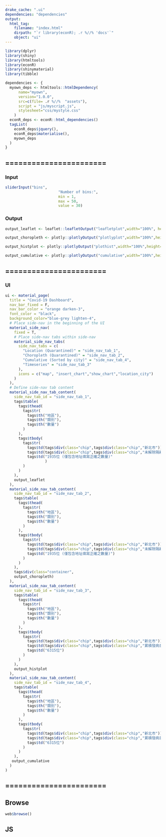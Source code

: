 ```yaml
---
drake_cache: ".ui"
dependencies: "dependencies"
output:
  html_tag:
    filename: "index.html"
    dirpath: "`r library(econR); .r %//% 'docs'`"
    object: "ui"
---
```



```r
library(dplyr)
library(shiny)
library(htmltools)
library(econR)
library(shinymaterial)
library(tibble)
```

```r
dependencies <- {
  myown_deps <- htmltools::htmlDependency(
      name="myown",
      version="1.0.0",
      src=c(file= .r %//%  "assets"),
      script = "js/myscript.js",
      stylesheet="css/mystyle.css"
    )
  econR_deps <- econR::html_dependencies()
  tagList(
    econR_deps$jquery(),
    econR_deps$materialise(),
    myown_deps
  )
}
```


## =======================

### Input

```r
sliderInput("bins",
                        "Number of bins:",
                        min = 1,
                        max = 50,
                        value = 30)
```

### Output

```r
output_leaflet <- leaflet::leafletOutput("leafletplot",width="100%", height="600px")
```

```r
output_choropleth <- plotly::plotlyOutput("plotlyplot",width="100%",height="600px")
```

```r
output_histplot <- plotly::plotlyOutput("plothist",width="100%",height="600px")
```

```r
output_cumulative <- plotly::plotlyOutput("cumulative",width="100%",height="600px")
```

## =======================

### UI

```r
ui <- material_page(
  title = "Covid-19 Dashboard",
  nav_bar_fixed = F,
  nav_bar_color = "orange darken-3",
  font_color = "black",
  background_color="blue-grey lighten-4",
  # Place side-nav in the beginning of the UI
  material_side_nav(
    fixed = T,
    # Place side-nav tabs within side-nav
    material_side_nav_tabs(
      side_nav_tabs = c(
        "Location (Quarantined)" = "side_nav_tab_1",
        "Choropleth (Quarantined)" = "side_nav_tab_2",
        "Cumulative (Sorted by city)" = "side_nav_tab_4",
        "Timeseries" = "side_nav_tab_3"
      ),
      icons = c("map", "insert_chart","show_chart","location_city")
    )
  ),
  # Define side-nav tab content
  material_side_nav_tab_content(
    side_nav_tab_id = "side_nav_tab_1",
    tags$table(
      tags$thead(
        tags$tr(
          tags$th("地區"),
          tags$th("類別"),
          tags$th("數量")
        )
      ),
      tags$tbody(
        tags$tr(
          tags$td(tags$div(class="chip",tags$div(class="chip","新北市"))),
          tags$td(tags$div(class="chip",tags$div(class="chip","未解除隔離患者"))),
          tags$td("1935位 (僅包含地址填寫正確之數量)"
                  )
        )
      )
    ),
    output_leaflet
  ),
  material_side_nav_tab_content(
    side_nav_tab_id = "side_nav_tab_2",
    tags$table(
      tags$thead(
        tags$tr(
          tags$th("地區"),
          tags$th("類別"),
          tags$th("數量")
        )
      ),
      tags$tbody(
        tags$tr(
          tags$td(tags$div(class="chip",tags$div(class="chip","新北市"))),
          tags$td(tags$div(class="chip",tags$div(class="chip","未解除隔離患者"))),
          tags$td("1935位 (僅包含地址填寫正確之數量)")
        )
      )
    ),
    tags$div(class="container",
    output_choropleth)
  ),
  material_side_nav_tab_content(
    side_nav_tab_id = "side_nav_tab_3",
    tags$table(
      tags$thead(
        tags$tr(
          tags$th("地區"),
          tags$th("類別"),
          tags$th("數量")
        )
      ),
      tags$tbody(
        tags$tr(
          tags$td(tags$div(class="chip",tags$div(class="chip","新北市"))),
          tags$td(tags$div(class="chip",tags$div(class="chip","累積發病患者"))),
          tags$td("6315位")
        )
      )
    ),
    output_histplot
  ),
  material_side_nav_tab_content(
    side_nav_tab_id = "side_nav_tab_4",
    tags$table(
      tags$thead(
        tags$tr(
          tags$th("地區"),
          tags$th("類別"),
          tags$th("數量")
        )
      ),
      tags$tbody(
        tags$tr(
          tags$td(tags$div(class="chip",tags$div(class="chip","新北市"))),
          tags$td(tags$div(class="chip",tags$div(class="chip","累積發病患者"))),
          tags$td("6315位")
        )
      )
    ),
   output_cumulative
  )
)
```

## =======================


## Browse

```r
web$browse()
```





## JS


<!--JS end-->
